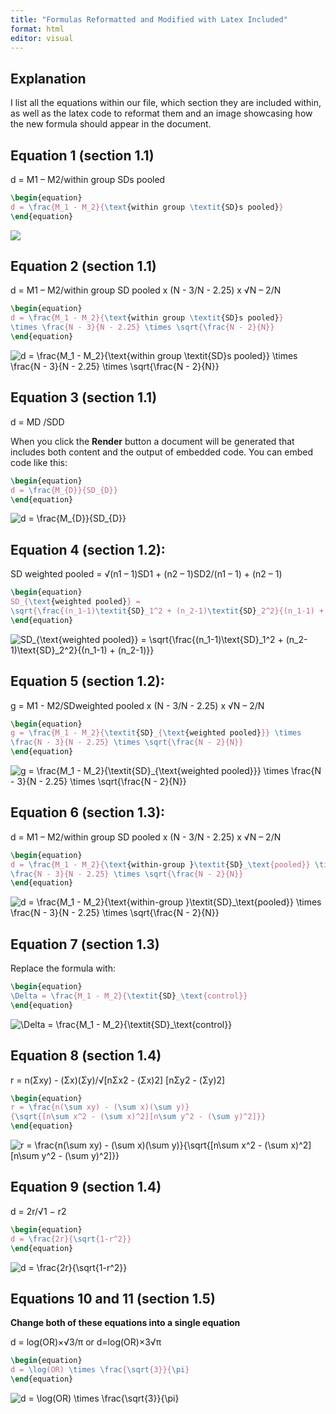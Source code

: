 ---
title: "Formulas Reformatted and Modified with Latex Included"
format: html
editor: visual
---

## Explanation
I list all the equations within our file, which section they are included within, as well as the latex code to reformat them and an image showcasing how the new formula should appear in the document. 

## Equation 1 (section 1.1)
d = M1 – M2/within group SDs pooled      

``` latex
\begin{equation}
d = \frac{M_1 - M_2}{\text{within group \textit{SD}s pooled}}
\end{equation}
```
<img src="https://latex.codecogs.com/svg.image?d&space;=&space;\frac{M_1&space;-&space;M_2}{\text{within group \textit{SD}s pooled}}" />

## Equation 2 (section 1.1)
d = M1 – M2/within group SD pooled x (N - 3/N - 2.25) x √N – 2/N    


``` latex
\begin{equation}
d = \frac{M_1 - M_2}{\text{within group \textit{SD}s pooled}}
\times \frac{N - 3}{N - 2.25} \times \sqrt{\frac{N - 2}{N}}
\end{equation}
```


<img src="https://latex.codecogs.com/svg.image?d&space;=&space;\frac{M_1&space;-&space;M_2}{\text{within group \textit{SD}s pooled}}&space;\times&space;\frac{N&space;-&space;3}{N&space;-&space;2.25}&space;\times&space;\sqrt{\frac{N&space;-&space;2}{N}}" title="d = \frac{M_1 - M_2}{\text{within group \textit{SD}s pooled}} \times \frac{N - 3}{N - 2.25} \times \sqrt{\frac{N - 2}{N}}" />


## Equation 3 (section 1.1)
d = MD /SDD    

When you click the **Render** button a document will be generated that includes both content and the output of embedded code. You can embed code like this:
``` latex
\begin{equation}
d = \frac{M_{D}}{SD_{D}}
\end{equation}
```
<img src="https://latex.codecogs.com/svg.image?d&space;=&space;\frac{M_{D}}{SD_{D}}" title="d = \frac{M_{D}}{SD_{D}}" />


## Equation 4 (section 1.2): 
SD weighted pooled = √(n1 – 1)SD1 + (n2 – 1)SD2/(n1 – 1) + (n2 – 1)     


``` latex
\begin{equation}
SD_{\text{weighted pooled}} = 
\sqrt{\frac{(n_1-1)\textit{SD}_1^2 + (n_2-1)\textit{SD}_2^2}{(n_1-1) + (n_2-1)}}
\end{equation}

```

<img src="https://latex.codecogs.com/svg.image?SD_{\text{weighted&space;pooled}}&space;=&space;\sqrt{\frac{(n_1-1)\textit{SD}_1^2&space;&plus;&space;(n_2-1)\textit{SD}_2^2}{(n_1-1)&space;&plus;&space;(n_2-1)}}" title="SD_{\text{weighted pooled}} = \sqrt{\frac{(n_1-1)\text{SD}_1^2 + (n_2-1)\text{SD}_2^2}{(n_1-1) + (n_2-1)}}" />

## Equation 5 (section 1.2):
g = M1 - M2/SDweighted pooled x (N - 3/N - 2.25) x √N – 2/N     

``` latex
\begin{equation}
g = \frac{M_1 - M_2}{\textit{SD}_{\text{weighted pooled}}} \times 
\frac{N - 3}{N - 2.25} \times \sqrt{\frac{N - 2}{N}}
\end{equation}
```

<img src="https://latex.codecogs.com/svg.image?g&space;=&space;\frac{M_1&space;-&space;M_2}{\textit{SD}_{\text{weighted&space;pooled}}}&space;\times&space;\frac{N&space;-&space;3}{N&space;-&space;2.25}&space;\times&space;\sqrt{\frac{N&space;-&space;2}{N}}" title="g = \frac{M_1 - M_2}{\textit{SD}_{\text{weighted pooled}}} \times \frac{N - 3}{N - 2.25} \times \sqrt{\frac{N - 2}{N}}" />

## Equation 6 (section 1.3):
d = M1 – M2/within group SD pooled x (N - 3/N - 2.25) x √N – 2/N    

``` latex
\begin{equation}
d = \frac{M_1 - M_2}{\text{within-group }\textit{SD}_\text{pooled}} \times
\frac{N - 3}{N - 2.25} \times \sqrt{\frac{N - 2}{N}}
\end{equation}
```

<img src="https://latex.codecogs.com/svg.image?d&space;=&space;\frac{M_1&space;-&space;M_2}{\text{within-group&space;}\textit{SD}_\text{pooled}}&space;\times&space;\frac{N&space;-&space;3}{N&space;-&space;2.25}&space;\times&space;\sqrt{\frac{N&space;-&space;2}{N}}" title="d = \frac{M_1 - M_2}{\text{within-group }\textit{SD}_\text{pooled}} \times \frac{N - 3}{N - 2.25} \times \sqrt{\frac{N - 2}{N}}" />


## Equation 7 (section 1.3)
Replace the formula with: 

``` latex
\begin{equation}
\Delta = \frac{M_1 - M_2}{\textit{SD}_\text{control}}
\end{equation}
```

<img src="https://latex.codecogs.com/svg.image?\Delta&space;=&space;\frac{M_1&space;-&space;M_2}{\textit{SD}_\text{control}}" title="\Delta = \frac{M_1 - M_2}{\textit{SD}_\text{control}}" />


## Equation 8 (section 1.4)
r = n(Σxy) - (Σx)(Σy)/√[nΣx2 - (Σx)2] [nΣy2 - (Σy)2]

``` latex
\begin{equation}
r = \frac{n(\sum xy) - (\sum x)(\sum y)}
{\sqrt{[n\sum x^2 - (\sum x)^2][n\sum y^2 - (\sum y)^2]}}
\end{equation}
```

<img src="https://latex.codecogs.com/svg.image?r&space;=&space;\frac{n(\sum&space;xy)&space;-&space;(\sum&space;x)(\sum&space;y)}{\sqrt{[n\sum&space;x^2&space;-&space;(\sum&space;x)^2][n\sum&space;y^2&space;-&space;(\sum&space;y)^2]}}" title="r = \frac{n(\sum xy) - (\sum x)(\sum y)}{\sqrt{[n\sum x^2 - (\sum x)^2][n\sum y^2 - (\sum y)^2]}}" />

## Equation 9 (section 1.4)
d = 2r/√1 − r2 

``` latex
\begin{equation}
d = \frac{2r}{\sqrt{1-r^2}}
\end{equation}
```

<img src="https://latex.codecogs.com/svg.image?d&space;=&space;\frac{2r}{\sqrt{1-r^2}}" title="d = \frac{2r}{\sqrt{1-r^2}}" />

## Equations 10 and 11 (section 1.5)
<b>Change both of these equations into a single equation</b>

d = log(OR)×√3/π  or  d=log(OR)×3√π  

``` latex
\begin{equation}
d = \log(OR) \times \frac{\sqrt{3}}{\pi}
\end{equation}
```


<img src="https://latex.codecogs.com/svg.image?d&space;=&space;\log(OR)&space;\times&space;\frac{\sqrt{3}}{\pi}" title="d = \log(OR) \times \frac{\sqrt{3}}{\pi}" />